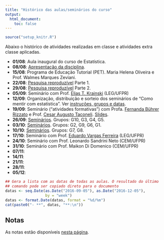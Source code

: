 ```yaml
---
title: "Histórico das aulas/seminários do curso"
output:
  html_document:
    toc: false
---
```


```r
source("setup_knitr.R")
```

Abaixo o histórico de atividades realizadas em classe e atividades extra
classe aplicadas.

- **01/08**: Aula inaugural do curso de Estatística.
- **08/08**: [Apresentação da disciplina](00_ce082-intro.html).
- **15/08**: Programa de Educação Tutorial (PET). Maria Helena Oliveira
  e Prof. Walmes Marques Zeviani.
- **22/08**: [Pesquisa reproduzível](01_ce082_PesqRep.html) Parte 1.
- **29/08**: [Pesquisa reproduzível](01_ce082_PesqRep.html) Parte 2.
- **05/09**: Seminário com Prof. [Elias T. Krainski](http://leg.ufpr.br/~elias) (LEG/UFPR)
- **12/09**: Organização, distribuição e sorteio dos seminários de "Como
  mentir com estatística". Ver [instruções, grupos e datas](02_sem_CME.html).
- **19/09**: Seminário ("atividades formativas") com Profa.
  [Fernanda Bührer Rizzato](http://www.leg.ufpr.br/doku.php/pessoais:fernanda) e
  Prof.
  [Cesar Augusto Taconeli](http://www.leg.ufpr.br/doku.php/pessoais:taconeli).
  [Slides](seminarios/Seminario_Cesar_e_Fernanda.pdf).
- **26/09**: [Seminários](02_sem_CME.html). Grupos: G10, G3, G4, G5.
- **03/10**: [Seminários](02_sem_CME.html). Grupos: G2, G9, G6, G1.
- **10/10**: [Seminários](02_sem_CME.html). Grupos: G7, G8.
- **17/10**: Seminário com
  Prof.
  [Eduardo Vargas Ferreira](http://www.leg.ufpr.br/doku.php/pessoais:e.ferreira) (LEG/UFPR)
- **24/10**: Seminário com Prof. Leonardo Sandrini Neto (CEM/UFPR)
- **31/10**: Seminário com Prof. Maikon Di Domenico (CEM/UFPR)
- **07/11**:
- **14/11**:
- **21/11**:
- **28/11**:
- **05/12**:

```r
## Gera a lista com as datas de todas as aulas. O resultado do último
## comando pode ser copiado direto para o documento
datas <- seq.Date(as.Date("2016-09-05"), as.Date("2016-12-05"),
                  by = "week")
datas <- format.Date(datas, format = "%d/%m")
cat(paste0("- **", datas, "**:\n"))
```

## Notas

As notas estão disponíveis [nesta página](notas.html).
